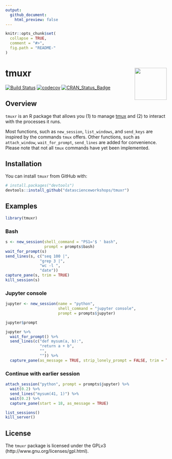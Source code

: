 ```yaml
---
output:
  github_document:
    html_preview: false
---
```


<!-- README.md is generated from README.Rmd. Please edit that file -->

```r
knitr::opts_chunk$set(
  collapse = TRUE,
  comment = "#>",
  fig.path = "README-"
)
```

# tmuxr  <img src="man/figures/logo.png" align="right" width="100px" />

[![Build Status](https://travis-ci.org/datascienceworkshops/tmuxr.svg?branch=master)](https://travis-ci.org/datascienceworkshops/tmuxr) 
[![codecov](https://codecov.io/gh/datascienceworkshops/tmuxr/branch/master/graph/badge.svg)](https://codecov.io/gh/datascienceworkshops/tmuxr)
[![CRAN_Status_Badge](http://www.r-pkg.org/badges/version/tmuxr)](https://cran.r-project.org/package=tmuxr)

## Overview

`tmuxr` is an R package that allows you (1) to manage [tmux](https://github.com/tmux/tmux/wiki) and (2) to interact with the processes it runs.

Most functions, such as `new_session`, `list_windows`, and `send_keys` are inspired by the commands `tmux` offers. Other functions, such as `attach_window`, `wait_for_prompt`, `send_lines` are added for convenience. Please note that not all `tmux` commands have yet been implemented. 

## Installation

You can install `tmuxr` from GitHub with:

```r
# install.packages("devtools")
devtools::install_github("datascienceworkshops/tmuxr")
```

## Examples

```r
library(tmuxr)
```

### Bash

```r
s <- new_session(shell_command = "PS1='$ ' bash",
                 prompt = prompts$bash)
wait_for_prompt(s)
send_lines(s, c("seq 100 |",
               "grep 3 |",
               "wc -l ",
               "date"))
capture_pane(s, trim = TRUE)
kill_session(s)
```

<!-- #### Full screen capture -->

<!-- ```{r} -->
<!-- new_session() %>% -->
<!--   send_keys("htop") %>% -->
<!--   send_enter() %>% -->
<!--   wait(2) %>% -->
<!--   capture_pane(as_message = TRUE) %>% -->
<!--   send_keys("q") -->
<!-- ``` -->

### Jupyter console

```r
jupyter <- new_session(name = "python",
                       shell_command = "jupyter console",
                       prompt = prompts$jupyter)

jupyter$prompt

jupyter %>%
  wait_for_prompt() %>%
  send_lines(c("def mysum(a, b):",
               "return a + b",
               "",
               "")) %>%
  capture_pane(as_message = TRUE, strip_lonely_prompt = FALSE, trim = TRUE)
```


<!-- #### Telnet -->

<!-- ```{r, cache=TRUE} -->
<!-- new_session(shell_command = "telnet", prompt = "^telnet>$") %>% -->
<!--   send_keys("open towel.blinkenlights.nl") %>% -->
<!--   send_enter() %>% -->
<!--   wait(26) %>% -->
<!--   capture_pane(as_message = TRUE) %>% -->
<!--   kill_session() -->
<!-- ``` -->

### Continue with earlier session

```r
attach_session("python", prompt = prompts$jupyter) %>%
  wait(0.2) %>%
  send_lines("mysum(41, 1)") %>%
  wait(0.2) %>%
  capture_pane(start = 18, as_message = TRUE)
```

```r
list_sessions()
kill_server()
```

## License

The `tmuxr` package is licensed under the GPLv3 (http://www.gnu.org/licenses/gpl.html).
